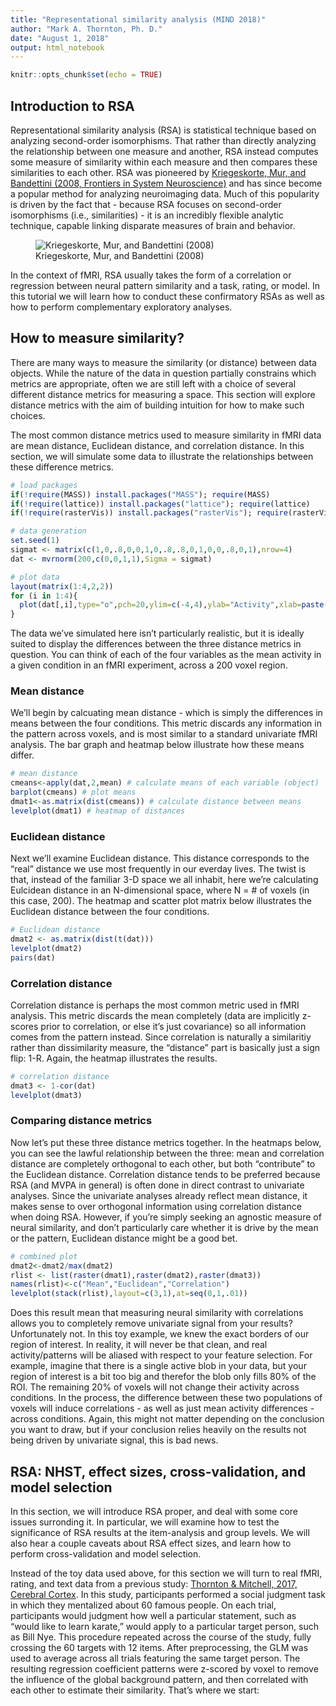 ```yaml
---
title: "Representational similarity analysis (MIND 2018)"
author: "Mark A. Thornton, Ph. D."
date: "August 1, 2018"
output: html_notebook
---
```


```r
knitr::opts_chunk$set(echo = TRUE)
```

## Introduction to RSA

Representational similarity analysis (RSA) is statistical technique based on analyzing second-order isomorphisms. That rather than directly analyzing the relationship between one measure and another, RSA instead computes some measure of similarity within each measure and then compares these similarities to each other. RSA was pioneered by [Kriegeskorte, Mur, and Bandettini (2008, Frontiers in System Neuroscience)](https://www.ncbi.nlm.nih.gov/pmc/articles/PMC2605405/) and has since become a popular method for analyzing neuroimaging data. Much of this popularity is driven by the fact that - because RSA focuses on second-order isomorphisms (i.e., similarities) - it is an incredibly flexible analytic technique, capable linking disparate measures of brain and behavior.

![Kriegeskorte, Mur, and Bandettini (2008)](http://www.mrc-cbu.cam.ac.uk//personal/nikolaus.kriegeskorte/fig5_kriegeskorte_RSA_FNS.gif)

In the context of fMRI, RSA usually takes the form of a correlation or regression between neural pattern similarity and a task, rating, or model. In this tutorial we will learn how to conduct these confirmatory RSAs as well as how
to perform complementary exploratory analyses.

## How to measure similarity?

There are many ways to measure the similarity (or distance) between data objects. While the nature of the data in question partially constrains which metrics are appropriate, often we are still left with a choice of several different distance metrics for measuring a space. This section will explore distance metrics with the aim of building intuition for how to make such choices.

The most common distance metrics used to measure similarity in fMRI data are mean distance, Euclidean distance, and correlation distance. In this section, we will simulate some data to illustrate the relationships between these difference metrics.



```r
# load packages
if(!require(MASS)) install.packages("MASS"); require(MASS)
if(!require(lattice)) install.packages("lattice"); require(lattice)
if(!require(rasterVis)) install.packages("rasterVis"); require(rasterVis)
```

```r
# data generation
set.seed(1)
sigmat <- matrix(c(1,0,.8,0,0,1,0,.8,.8,0,1,0,0,.8,0,1),nrow=4)
dat <- mvrnorm(200,c(0,0,1,1),Sigma = sigmat)

# plot data
layout(matrix(1:4,2,2))
for (i in 1:4){
  plot(dat[,i],type="o",pch=20,ylim=c(-4,4),ylab="Activity",xlab=paste("Condition",as.character(i)))
}

```

The data we've simulated here isn't particularly realistic, but it is ideally suited to display the differences between the three distance metrics in question. You can think of each of the four variables as the mean activity
in a given condition in an fMRI experiment, across a 200 voxel region.

### Mean distance
We'll begin by calcuating mean distance - which is simply the differences in means between the four conditions. This metric discards any information in the pattern across voxels, and is most similar to a standard univariate fMRI analysis. The bar graph and heatmap below illustrate how these means differ.

```r
# mean distance
cmeans<-apply(dat,2,mean) # calculate means of each variable (object)
barplot(cmeans) # plot means
dmat1<-as.matrix(dist(cmeans)) # calculate distance between means
levelplot(dmat1) # heatmap of distances
```

### Euclidean distance
Next we'll examine Euclidean distance. This distance corresponds to the "real" distance we use most frequently in our everday lives. The twist is that, instead of the familiar 3-D space we all inhabit, here we're calculating Eulcidean distance in an N-dimensional space, where N = # of voxels (in this case, 200). The heatmap and scatter plot matrix below illustrates the Euclidean distance between the four conditions.

```r
# Euclidean distance
dmat2 <- as.matrix(dist(t(dat)))
levelplot(dmat2)
pairs(dat)
```

### Correlation distance
Correlation distance is perhaps the most common metric used in fMRI analysis. This metric discards the mean completely (data are implicitly z-scores prior to correlation, or else it's just covariance) so all information comes from the pattern instead. Since correlation is naturally a similaritiy rather than dissimilarity measure, the  "distance" part is basically just a sign flip: 1-R. Again, the heatmap illustrates the results.

```r
# correlation distance
dmat3 <- 1-cor(dat)
levelplot(dmat3)
```

### Comparing distance metrics
Now let's put these three distance metrics together. In the heatmaps below, you can see the lawful relationship between the three: mean and correlation distance are completely orthogonal to each other, but both "contribute" to the Euclidean distance. Correlation distance tends to be preferred because RSA (and MVPA in general) is often done in direct contrast to univariate analyses. Since the univariate analyses already reflect mean distance, it makes sense to over orthogonal information using correlation distance when doing RSA. However, if you're simply seeking an agnostic measure of neural similarity, and don't particularly care whether it is drive by the mean or the pattern, Euclidean distance might be a good bet.

```r
# combined plot
dmat2<-dmat2/max(dmat2)
rlist <- list(raster(dmat1),raster(dmat2),raster(dmat3))
names(rlist)<-c("Mean","Euclidean","Correlation")
levelplot(stack(rlist),layout=c(3,1),at=seq(0,1,.01))

```

Does this result mean that measuring neural similarity with correlations allows you to completely remove univariate signal from your results? Unfortunately not. In this toy example, we knew the exact borders of our region of interest. In reality, it will never be that clean, and real activity/patterns will be aliased with respect to your feature selection. For example, imagine that there is a single active blob in your data, but your region of interest is a bit too big and therefor the blob only fills 80% of the ROI. The remaining 20% of voxels will not change their activity across conditions. In the process, the difference between these two populations of voxels will induce correlations - as well as just mean activity differences - across conditions. Again, this might not matter depending on the conclusion you want to draw, but if your conclusion relies heavily on the results not being driven by univariate signal, this is bad news.

## RSA: NHST, effect sizes, cross-validation, and model selection

In this section, we will introduce RSA proper, and deal with some core issues surronding it. In particular, we will examine how to test the significance of RSA results at the item-analysis and group levels. We will also hear a couple caveats about RSA effect sizes, and learn how to perform cross-validation and model selection.

Instead of the toy data used above, for this section we will turn to real fMRI, rating, and text data from a previous study: [Thornton & Mitchell, 2017, Cerebral Cortex](http://markallenthornton.com/cv/Thornton&Mitchell_CC_2017.pdf). In this study, participants performed a social judgment task in which they mentalized about 60 famous people. On each trial, participants would judgment how well a particular statement, such as "would like to learn karate," would apply to a particular target person, such as Bill Nye. This procedure repeated across the course of the study, fully crossing the 60 targets with 12 items. After preprocessing, the GLM was used to average across all trials featuring the same target person. The resulting regression coefficient patterns were z-scored by voxel to remove the influence of the global background pattern, and then correlated with each other to estimate their similarity. That's where we start:







